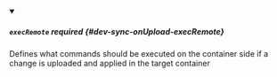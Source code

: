 


<details className="config-field" data-expandable="true" open>
<summary>

##### `execRemote` <span className="config-field-required" data-required="false">required</span> <span className="config-field-type"></span> <span className="config-field-default"></span> <span className="config-field-enum"></span> {#dev-sync-onUpload-execRemote}

Defines what commands should be executed on the container side if a change is uploaded and applied in the target
container

</summary>

<PartialExecRemotereference />


</details>
